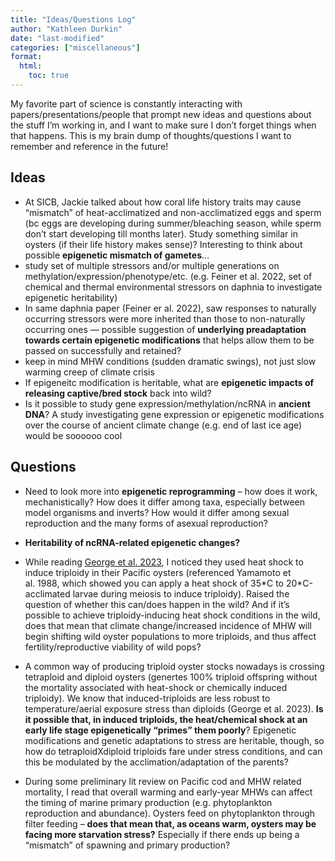```yaml
---
title: "Ideas/Questions Log"
author: "Kathleen Durkin"
date: "last-modified"
categories: ["miscellaneous"]
format:
  html:
    toc: true
---
```


My favorite part of science is constantly interacting with papers/presentations/people that prompt new ideas and questions about the stuff I'm working in, and I want to make sure I don't forget things when that happens. This is my brain dump of thoughts/questions I want to remember and reference in the future!

## Ideas

-   At SICB, Jackie talked about how coral life history traits may cause "mismatch" of heat-acclimatized and non-acclimatized eggs and sperm (bc eggs are developing during summer/bleaching season, while sperm don't start developing till months later). Study something similar in oysters (if their life history makes sense)? Interesting to think about possible **epigenetic mismatch of gametes**...
-   study set of multiple stressors and/or multiple generations on methylation/expression/phenotype/etc. (e.g. Feiner et al. 2022, set of chemical and thermal environmental stressors on daphnia to investigate epigenetic heritability)
-   In same daphnia paper (Feiner er al. 2022), saw responses to naturally occurring stressors were more inherited than those to non-naturally occurring ones --- possible suggestion of **underlying preadaptation towards certain epigenetic modifications** that helps allow them to be passed on successfully and retained?
-   keep in mind MHW conditions (sudden dramatic swings), not just slow warming creep of climate crisis
-   If epigeneitc modification is heritable, what are **epigenetic impacts of releasing captive/bred stock** back into wild?
-   Is it possible to study gene expression/methylation/ncRNA in **ancient DNA**? A study investigating gene expression or epigenetic modifications over the course of ancient climate change (e.g. end of last ice age) would be soooooo cool

## Questions

-   Need to look more into **epigenetic reprogramming** -- how does it work, mechanistically? How does it differ among taxa, especially between model organisms and inverts? How would it differ among sexual reproduction and the many forms of asexual reproduction?

-   **Heritability of ncRNA-related epigenetic changes?**

-   While reading [George et al. 2023](https://doi.org/10.1111/gcb.16880), I noticed they used heat shock to induce triploidy in their Pacific oysters (referenced Yamamoto et al. 1988, which showed you can apply a heat shock of 35\*C to 20\*C-acclimated larvae during meiosis to induce triploidy). Raised the question of whether this can/does happen in the wild? And if it's possible to achieve triploidy-inducing heat shock conditions in the wild, does that mean that climate change/increased incidence of MHW will begin shifting wild oyster populations to more triploids, and thus affect fertility/reproductive viability of wild pops?

-   A common way of producing triploid oyster stocks nowadays is crossing tetraploid and diploid oysters (genertes 100% triploid offspring without the mortality associated with heat-shock or chemically induced triploidy). We know that induced-triploids are less robust to temperature/aerial exposure stress than diploids (George et al. 2023). **Is it possible that, in induced triploids, the heat/chemical shock at an early life stage epigenetically "primes" them poorly**? Epigenetic modifications and genetic adaptations to stress are heritable, though, so how do tetraploidXdiploid triploids fare under stress conditions, and can this be modulated by the acclimation/adaptation of the parents?

-   During some preliminary lit review on Pacific cod and MHW related mortality, I read that overall warming and early-year MHWs can affect the timing of marine primary production (e.g. phytoplankton reproduction and abundance). Oysters feed on phytoplankton through filter feeding -- **does that mean that, as oceans warm, oysters may be facing more starvation stress?** Especially if there ends up being a "mismatch" of spawning and primary production?
